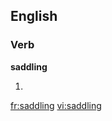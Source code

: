 ==English==
===Verb===
'''saddling'''
# {{present participle of|[[saddle]]}}

[[fr:saddling]]
[[vi:saddling]]